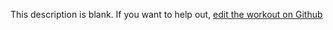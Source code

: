 
  This description is blank. If you want to help out, [edit the workout on Github](https://www.github.com/LiftArcade/exercises/blob/main/exercises/barbell-lunge-description.mdx)